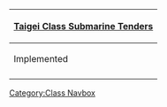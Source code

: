 {| class="mw-collapsible mw-collapsed wikitable" align=center
! [[:Category:Taigei Class|Taigei Class Submarine Tenders]]
|-
! Implemented
|-
| align=center | {{ShipLink|Taigei}}
|}<noinclude>[[Category:Class Navbox]]</noinclude>